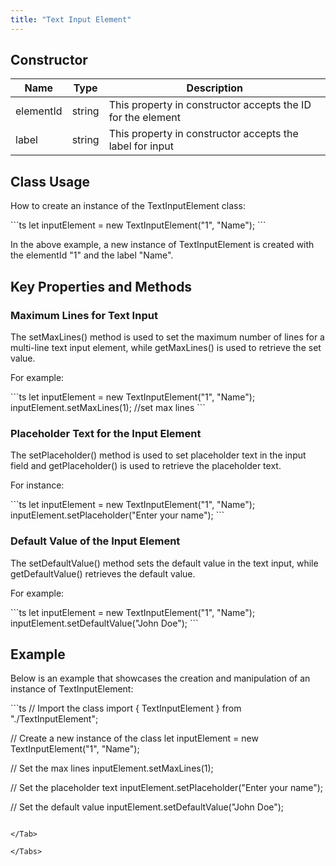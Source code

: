 ```yaml
---
title: "Text Input Element"
---
```


## Constructor

| Name      | Type   | Description                                                 |
| --------- | ------ | ----------------------------------------------------------- |
| elementId | string | This property in constructor accepts the ID for the element |
| label     | string | This property in constructor accepts the label for input    |

## Class Usage

How to create an instance of the TextInputElement class:

<Tabs>
<Tab title="TypeScript">
```ts
let inputElement = new TextInputElement("1", "Name");
```

</Tab>

</Tabs>

In the above example, a new instance of TextInputElement is created with the elementId "1" and the label "Name".

## Key Properties and Methods

### Maximum Lines for Text Input

The setMaxLines() method is used to set the maximum number of lines for a multi-line text input element, while getMaxLines() is used to retrieve the set value.

For example:

<Tabs>
<Tab title="TypeScript">
```ts
let inputElement = new TextInputElement("1", "Name");
inputElement.setMaxLines(1); //set max lines
```

</Tab>

</Tabs>

### Placeholder Text for the Input Element

The setPlaceholder() method is used to set placeholder text in the input field and getPlaceholder() is used to retrieve the placeholder text.

For instance:

<Tabs>
<Tab title="TypeScript">
```ts
let inputElement = new TextInputElement("1", "Name");
inputElement.setPlaceholder("Enter your name");
```

</Tab>

</Tabs>

### Default Value of the Input Element

The setDefaultValue() method sets the default value in the text input, while getDefaultValue() retrieves the default value.

For example:

<Tabs>
<Tab title="TypeScript">
```ts
let inputElement = new TextInputElement("1", "Name");
inputElement.setDefaultValue("John Doe");
```

</Tab>

</Tabs>

## Example

Below is an example that showcases the creation and manipulation of an instance of TextInputElement:

<Tabs>
<Tab title="TypeScript">
```ts
// Import the class
import { TextInputElement } from "./TextInputElement";

// Create a new instance of the class
let inputElement = new TextInputElement("1", "Name");

// Set the max lines
inputElement.setMaxLines(1);

// Set the placeholder text
inputElement.setPlaceholder("Enter your name");

// Set the default value
inputElement.setDefaultValue("John Doe");
```

</Tab>

</Tabs>
